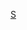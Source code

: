 {{Catnav|頁面分類|...|俄羅斯體育|俄罗斯足球|效力俄羅斯球會的球員}}
{{Catnav|頁面分類|...|各國足球|俄罗斯足球|效力俄羅斯球會的球員}}
{{Commonscat|Players of FC Spartak Moscow}}

[[Category:效力俄羅斯球會的球員|S]]